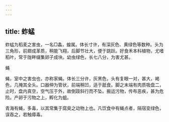 ```yaml
---
---
---
```

title: 蚱蜢
---



蚱蜢为稻麦之害虫，一名□螽，蝗属。体长寸许，有深灰色、黄绿色等数种。头为三角形，前翅成革质，稍能飞翔，后脚节壮大，便于跳跃。好食禾本科植物，尤嗜稻叶，常于陇畔缀集卵子成块。幼虫绿色，长七八分，为害尤甚。

蝇

蝇，室中之害虫也，亦称家蝇。体长三分许，灰黑色，头有复眼一对，甚大，褐色，几掩其全头。口器伸为管状，前端稍凹，适于舐食。脚之末端有肉质吸盘二，止时，盘内真空，空气压于外，故倒跂斜行而不坠。搬运污物，传布恶疾，甚为危险。产卵于污物之上，孵化为蛆。

青海有蝇，多毒，以其常集于腐臭之动物上也。凡饮食中有蝇点者，隔宿变绿色，误吞之，若触瘴毒。